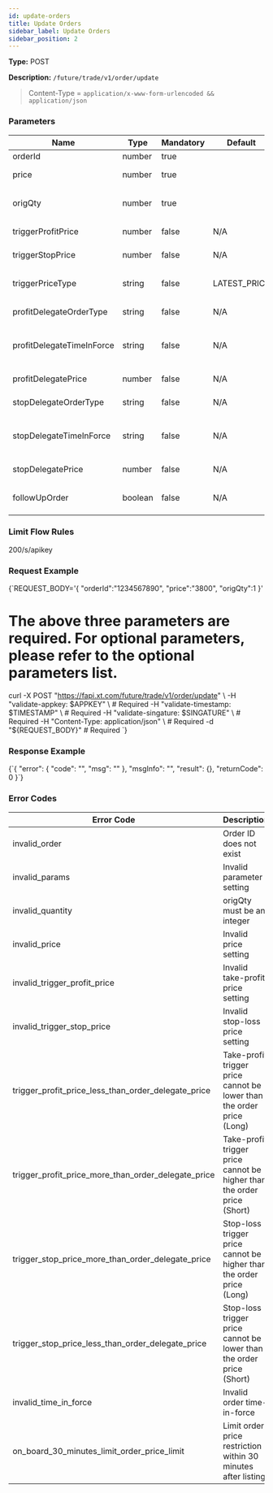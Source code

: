 ```yaml
---
id: update-orders
title: Update Orders
sidebar_label: Update Orders
sidebar_position: 2
---
```



**Type:** POST

**Description:** `/future/trade/v1/order/update`

> Content-Type = `application/x-www-form-urlencoded && application/json`

### Parameters

| Name | Type | Mandatory | Default | Description | Ranges |
| --- | --- | --- | --- | --- | --- |
| orderId | number | true |  | Order ID |  |
| price | number | true |  | Target price |  |
| origQty | number | true |  | Target quantity (cont) |  |
| triggerProfitPrice | number | false | N/A | Profit target price |  |
| triggerStopPrice | number | false | N/A | Stop-Loss price |  |
| triggerPriceType | string | false | LATEST_PRICE | Trigger price type | INDEX_PRICE; MARK_PRICE; LATEST_PRICE |
| profitDelegateOrderType | string | false | N/A | Take-Profit order type | LIMIT; MARKET |
| profitDelegateTimeInForce | string | false | N/A | Take-Profit order validity method | GTC; IOC; FOK; GTX |
| profitDelegatePrice | number | false | N/A | Take-Profit order price |  |
| stopDelegateOrderType | string | false | N/A | Stop-Loss order type | LIMIT; MARKET |
| stopDelegateTimeInForce | string | false | N/A | Stop-Loss order validity method | GTC; IOC; FOK; GTX |
| stopDelegatePrice | number | false | N/A | Stop-Loss order price |  |
| followUpOrder | boolean | false | N/A | If true, indicates chase order |  |

### Limit Flow Rules

200/s/apikey

### Request Example

<CodeBlock language="bash" title="Request">
{`REQUEST_BODY='{
  "orderId":"1234567890",
  "price":"3800",
  "origQty":1
}'

# The above three parameters are required. For optional parameters, please refer to the optional parameters list.

curl -X POST "https://fapi.xt.com/future/trade/v1/order/update" \\
  -H "validate-appkey: $APPKEY" \\  # Required
  -H "validate-timestamp: $TIMESTAMP" \\  # Required
  -H "validate-singature: $SINGATURE" \\  # Required 
  -H "Content-Type: application/json" \\  # Required
  -d "\${REQUEST_BODY}"  # Required
`}
</CodeBlock>

### Response Example

<CodeBlock language="json" title="Response">
  {`{
  "error": {
    "code": "",
    "msg": ""
  },
  "msgInfo": "",
  "result": {},
  "returnCode": 0
}`}
</CodeBlock>

### Error Codes

| Error Code | Description |
| --- | --- |
| invalid_order | Order ID does not exist |
| invalid_params | Invalid parameter setting |
| invalid_quantity | origQty must be an integer |
| invalid_price | Invalid price setting |
| invalid_trigger_profit_price | Invalid take-profit price setting |
| invalid_trigger_stop_price | Invalid stop-loss price setting |
| trigger_profit_price_less_than_order_delegate_price | Take-profit trigger price cannot be lower than the order price (Long) |
| trigger_profit_price_more_than_order_delegate_price | Take-profit trigger price cannot be higher than the order price (Short) |
| trigger_stop_price_more_than_order_delegate_price | Stop-loss trigger price cannot be higher than the order price (Long) |
| trigger_stop_price_less_than_order_delegate_price | Stop-loss trigger price cannot be lower than the order price (Short) |
| invalid_time_in_force | Invalid order time-in-force |
| on_board_30_minutes_limit_order_price_limit | Limit order price restriction within 30 minutes after listing |
